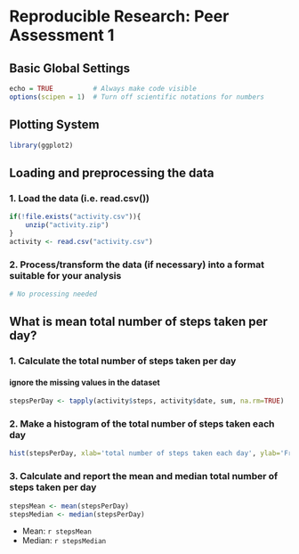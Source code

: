 
# Reproducible Research: Peer Assessment 1
## Basic Global Settings
```r
echo = TRUE          # Always make code visible
options(scipen = 1)  # Turn off scientific notations for numbers
```

## Plotting System
```r
library(ggplot2)
```

## Loading and preprocessing the data
### 1. Load the data (i.e. read.csv())
```r
if(!file.exists("activity.csv")){
    unzip("activity.zip")
}
activity <- read.csv("activity.csv")
```
### 2. Process/transform the data (if necessary) into a format suitable for your analysis
```r
# No processing needed
```

## What is mean total number of steps taken per day?
### 1. Calculate the total number of steps taken per day
#### ignore the missing values in the dataset
```r
stepsPerDay <- tapply(activity$steps, activity$date, sum, na.rm=TRUE)
```

### 2. Make a histogram of the total number of steps taken each day
```r
hist(stepsPerDay, xlab='total number of steps taken each day', ylab='Frequency')
```

### 3. Calculate and report the mean and median total number of steps taken per day
```r
stepsMean <- mean(stepsPerDay)
stepsMedian <- median(stepsPerDay)
```
* Mean: `r stepsMean`
* Median:  `r stepsMedian`


